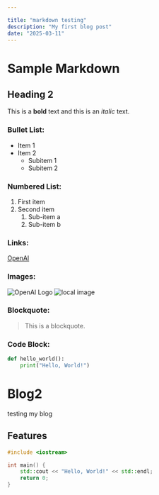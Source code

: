 ```yaml
---

title: "markdown testing"
description: "My first blog post"
date: "2025-03-11"
---
```


# Sample Markdown

## Heading 2

This is a **bold** text and this is an *italic* text.

### Bullet List:
- Item 1
- Item 2
  - Subitem 1
  - Subitem 2

### Numbered List:
1. First item
2. Second item
   1. Sub-item a
   2. Sub-item b

### Links:
[OpenAI](https://www.openai.com)

### Images:
![OpenAI Logo](https://openai.com/favicon.ico)
![local image](../../public/ann.png)
### Blockquote:
> This is a blockquote.

### Code Block:
```python
def hello_world():
    print("Hello, World!")
```

# Blog2

testing my blog

## Features

```cpp
#include <iostream>

int main() {
    std::cout << "Hello, World!" << std::endl;
    return 0;
}
```